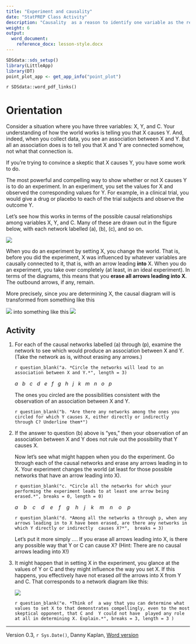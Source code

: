 ```yaml
---
title: "Experiment and causality"
date: "StatPREP Class Activity"
description: "Causality  as a reason to identify one variable as the response and another as the explanatory."
weight: 6
output:
  word_document:
    reference_docx: lesson-style.docx
---
```




```r
SDSdata::sds_setup()
library(LittleApp)
library(DT)
point_plot_app <- get_app_info("point_plot") 
```

`r SDSdata::word_pdf_links()`

# Orientation

Consider a situation where you have three variables: X, Y, and C. Your understanding of how the world works is telling you that X causes Y. And, indeed, when you collect data, you see an association between X and Y. But all an association does is to tell you that X and Y are connected somehow, not what that connection is.

If you’re trying to convince a skeptic that X causes Y, you have some work to do.

The most powerful and compelling way to show whether or not X causes Y is to do an experiment. In an experiment, you set the values for X and observed the corresponding values for Y. For example, in a clinical trial, you would give a drug or placebo to each of the trial subjects and observe the outcome Y.

Let’s see how this works in terms of the possible causal relationships among variables X, Y, and C. Many of these are drawn out in the figure below, with each network labelled (a), (b), (c), and so on.

![](/images/many-dags.png)

When you do an experiment by setting X, you change the world. That is, before you did the experiment, X was influenced by whatever variables are causally connected to it, that is, with an arrow leading **into** X. When you do an experiment, you take over completely (at least, in an ideal experiment). In terms of the diagrams, this means that you **erase all arrows leading into X**. The outbound arrows, if any, remain.

More precisely, since *you* are determining X, the causal diagram will is transformed from something like this

![](/images/experiment0.png) into something like this ![](/images/experiment1.png)



## Activity

1. For each of the causal networks labelled (a) through (p), examine the network to see which would produce an association between X and Y. (Take the network as is, without erasing any arrows.)

    `r question_blank("a. *Circle the networks will lead to an association between X and Y.*", length = 3)`
    
    *a   b   c   d   e   f   g   h   j   k   m   n   o   p*

    The ones you circled are the possibilities consistent with the observation of an association between X and Y.

    `r question_blank("b. *Are there any networks among the ones you circled for which Y causes X, either directly or indirectly  through C? Underline them*")`
    
2. If the  answer to question (b)  above is "yes," then your observation of an association between X and Y does not rule out the  possibility that Y causes X.

    Now let's see what might happen when you do the experiment. Go through each  of the causal networks and erase any arrows leading in to X. Your experiment changes the world (at least for those possible networks that have an arrow leading into X).
    
    `r question_blank("c. *Circle all the networks for which your performing the experiment leads to at least one arrow being erased.*", breaks = 0, length = 0)`
     
    *a    b    c    d    e    f    g    h    j    k    m    n    o    p*
         
    `r question_blank("d. *Among all the networks a through p, when any arrows leading in to X have been erased, are there any networks in which Y directly or indirectly  causes X?*",  breaks = 3)`
    
    Let's put it more simply .... If you erase  all  arrows leading into X,  is there any possible way that Y or C can cause X? (Hint: There are no causal arrows leading into X!)

3. It might happen that in setting X in  the experiment, you glance at the values of Y or C and they might influence the way you set X. If this happens, you effectively have not  erased *all* the arrows into X from Y and C. That corresponds to a network diagram like this:

    ![](/images/experiment2.png)

    `r question_blank("e. *Think of  a way that you can determine what values to set X to that demonstrates compellingly, even to the most skeptical opponent, that C and  Y could not have  played any role at all in determining X. Explain.*", breaks = 3, length = 3 )`
    
    
----------------------

Version 0.3, `r Sys.Date()`, Danny Kaplan, [Word version](`r paste0("/word-versions/",tools::file_path_sans_ext(knitr::current_input()), ".docx")`) 